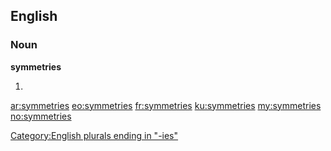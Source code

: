 ==English==

===Noun===
'''symmetries'''

# {{plural of|[[symmetry]]}}

[[Category:English plurals ending in "-ies"]]

[[ar:symmetries]]
[[eo:symmetries]]
[[fr:symmetries]]
[[ku:symmetries]]
[[my:symmetries]]
[[no:symmetries]]